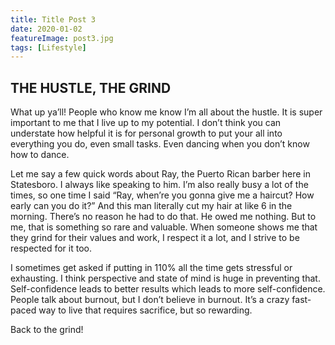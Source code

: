 ```yaml
---
title: Title Post 3
date: 2020-01-02
featureImage: post3.jpg
tags: [Lifestyle]
---
```


## THE HUSTLE, THE GRIND

What up ya’ll! People who know me know I’m all about the hustle. It is super important to me that I live up to my potential. I don’t think you can understate how helpful it is for personal growth to put your all into everything you do, even small tasks. Even dancing when you don’t know how to dance.

Let me say a few quick words about Ray, the Puerto Rican barber here in Statesboro. I always like speaking to him. I’m also really busy a lot of the times, so one time I said “Ray, when’re you gonna give me a haircut? How early can you do it?” And this man literally cut my hair at like 6 in the morning. There’s no reason he had to do that. He owed me nothing. But to me, that is something so rare and valuable. When someone shows me that they grind for their values and work, I respect it a lot, and I strive to be respected for it too.

I sometimes get asked if putting in 110% all the time gets stressful or exhausting. I think perspective and state of mind is huge in preventing that. Self-confidence leads to better results which leads to more self-confidence. People talk about burnout, but I don’t believe in burnout. It’s a crazy fast-paced way to live that requires sacrifice, but so rewarding.

Back to the grind!